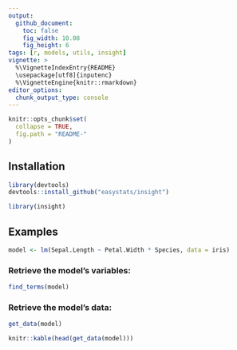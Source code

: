 ```yaml
---
output: 
  github_document:
    toc: false
    fig_width: 10.08
    fig_height: 6
tags: [r, models, utils, insight]
vignette: >
  %\VignetteIndexEntry{README}
  \usepackage[utf8]{inputenc}
  %\VignetteEngine{knitr::rmarkdown}
editor_options: 
  chunk_output_type: console
---
```



```r
knitr::opts_chunk$set(
  collapse = TRUE,
  fig.path = "README-"
)
```


## Installation


```r
library(devtools)
devtools::install_github("easystats/insight")
```
```r
library(insight)
```

## Examples

```r
model <- lm(Sepal.Length ~ Petal.Width * Species, data = iris)
```


### Retrieve the model's variables:

```r
find_terms(model)
```

### Retrieve the model's data:

```r
get_data(model)
```
```r
knitr::kable(head(get_data(model)))
```